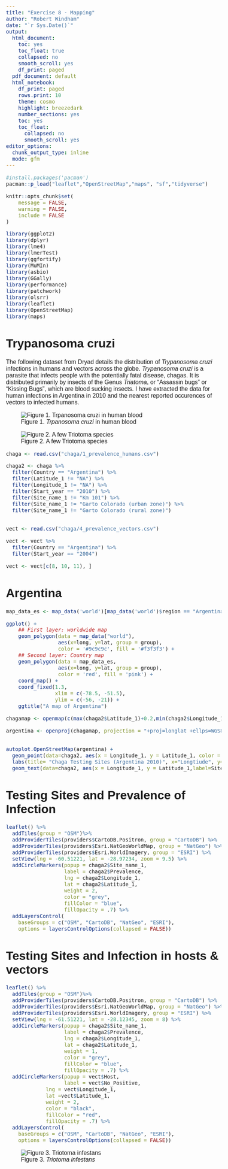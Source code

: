 ```yaml
---
title: "Exercise 8 - Mapping"
author: "Robert Windham"
date: "`r Sys.Date()`"
output:
  html_document:
    toc: yes
    toc_float: true
    collapsed: no
    smooth_scroll: yes
    df_print: paged
  pdf_document: default
  html_notebook:
    df_print: paged
    rows.print: 10
    theme: cosmo
    highlight: breezedark
    number_sections: yes
    toc: yes
    toc_float: 
      collapsed: no
      smooth_scroll: yes
editor_options:
  chunk_output_type: inline
  mode: gfm
---
```





```{=html}
<style type="text/css">

h1.title {
  font-size: 40px;
  font-family: "Times New Roman", Times, serif;
  color: Black;
  text-align: center;
}

h4.author { /* Header 4 - and the author and data headers use this too  */
  font-size: 25px;
  font-family: "Times New Roman", Times, serif;
  font-weight: bold;
  color: #D02349;
  text-align: center;
}

body {
  font-family: Helvetica;
  font-size: 12pt;
}

.zoom {
  transform-origin: 40% 50% 0;
  transition: transform .2s;
  margin: 0 auto;
}
.zoom img{
	width:auto;
	height:auto;	
}
.zoom:hover {
  transform: scale(2);
}

th, td {padding: 5px;}

</style>
```




```r
#install.packages('pacman')
pacman::p_load("leaflet","OpenStreetMap","maps", "sf","tidyverse")
```




```r
knitr::opts_chunk$set(
	message = FALSE,
	warning = FALSE,
	include = FALSE
)

library(ggplot2)
library(dplyr)
library(lme4)
library(lmerTest)
library(ggfortify)
library(MuMIn)
library(asbio)
library(GGally)
library(performance)
library(patchwork)
library(olsrr)
library(leaflet)
library(OpenStreetMap)
library(maps)

```


# Trypanosoma cruzi

The following dataset from Dryad details the distribution of *Trypanosoma cruzi* infections in humans and vectors across the globe. *Trypanosoma cruzi* is a parasite that infects people with the potentially fatal disease, chagas. It is distributed primarily by insects of the Genus *Triatoma*, or "Assassin bugs" or "Kissing Bugs", which are blood sucking insects. I have extracted the data for human infections in Argentina in 2010 and the nearest reported occurences of vectors to infected humans. 




![Figure 1. *Trpanosoma cruzi* in human blood](images/chaga.jpg)


![Figure 2. A few Triotoma species](images/triotoma.jpg)




```r
chaga <- read.csv("chaga/1_prevalence_humans.csv")

chaga2 <- chaga %>%
  filter(Country == "Argentina") %>%
  filter(Latitude_1 != "NA") %>%
  filter(Longitude_1 != "NA") %>%
  filter(Start_year == "2010") %>%
  filter(Site_name_1 != "Km 101") %>%
  filter(Site_name_1 != "Garto Colorado (urban zone)") %>%
  filter(Site_name_1 != "Garto Colorado (rural zone)") 


vect <- read.csv("chaga/4_prevalence_vectors.csv")

vect <- vect %>%
  filter(Country == "Argentina") %>%
  filter(Start_year == "2004") 

vect <- vect[c(8, 10, 11), ]


```




# Argentina




```r


map_data_es <- map_data('world')[map_data('world')$region == "Argentina",]

ggplot() +
    ## First layer: worldwide map
    geom_polygon(data = map_data("world"),
                 aes(x=long, y=lat, group = group),
                 color = '#9c9c9c', fill = '#f3f3f3') +
    ## Second layer: Country map
    geom_polygon(data = map_data_es,
                 aes(x=long, y=lat, group = group),
                 color = 'red', fill = 'pink') +
    coord_map() +
    coord_fixed(1.3,
                xlim = c(-78.5, -51.5),
                ylim = c(-56, -21)) +
    ggtitle("A map of Argentina") 


```



```r


chagamap <- openmap(c(max(chaga2$Latitude_1)+0.2,min(chaga2$Longitude_1)-0.2),c(min(chaga2$Latitude_1)-0.2,max(chaga2$Longitude_1)+0.2),type='bing')

argentina <- openproj(chagamap, projection = "+proj=longlat +ellps=WGS84 +units=m +no_defs")



```



```r


autoplot.OpenStreetMap(argentina) +
  geom_point(data=chaga2, aes(x = Longitude_1, y = Latitude_1, color = "red" ), size = 3, alpha = 0.8) +
  labs(title= "Chaga Testing Sites (Argentina 2010)", x="Longtiude", y="Latitude") + theme(legend.position = "none") +
  geom_text(data=chaga2, aes(x = Longitude_1, y = Latitude_1,label=Site_name_1), color="white", vjust=-.75, fontface="bold")


```



# Testing Sites and Prevalence of Infection




```r


leaflet() %>% 
  addTiles(group = "OSM")%>%
  addProviderTiles(providers$CartoDB.Positron, group = "CartoDB") %>%
  addProviderTiles(providers$Esri.NatGeoWorldMap, group = "NatGeo") %>%
  addProviderTiles(providers$Esri.WorldImagery, group = "ESRI") %>%
  setView(lng = -60.51221, lat = -28.97234, zoom = 9.5) %>%
  addCircleMarkers(popup = chaga2$Site_name_1,
                   label = chaga2$Prevalence,
                   lng = chaga2$Longitude_1, 
                   lat = chaga2$Latitude_1,
                   weight = 2,
                   color = "grey",
                   fillColor = "blue",
                   fillOpacity = .7) %>%
  addLayersControl(
    baseGroups = c("OSM", "CartoDB", "NatGeo", "ESRI"),
    options = layersControlOptions(collapsed = FALSE))


```




# Testing Sites and Infection in hosts & vectors




```r
leaflet() %>% 
  addTiles(group = "OSM")%>%
  addProviderTiles(providers$CartoDB.Positron, group = "CartoDB") %>%
  addProviderTiles(providers$Esri.NatGeoWorldMap, group = "NatGeo") %>%
  addProviderTiles(providers$Esri.WorldImagery, group = "ESRI") %>%
  setView(lng = -61.51221, lat = -28.12345, zoom = 8) %>%
  addCircleMarkers(popup = chaga2$Site_name_1,
                   label = chaga2$Prevalence,
                   lng = chaga2$Longitude_1, 
                   lat = chaga2$Latitude_1,
                   weight = 1,
                   color = "grey",
                   fillColor = "blue",
                   fillOpacity = .7) %>%
  addCircleMarkers(popup = vect$Host,
                   label = vect$No_Positive,
             lng = vect$Longitude_1,
             lat =vect$Latitude_1,
             weight = 2,
             color = "black",
             fillColor = "red",
             fillOpacity = .7) %>%
  addLayersControl(
    baseGroups = c("OSM", "CartoDB", "NatGeo", "ESRI"),
    options = layersControlOptions(collapsed = FALSE))

```




![Figure 3. *Triotoma infestans*](images/Triatomainfest.jpg)




